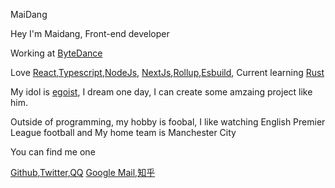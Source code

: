 <ExtraTitle>MaiDang</ExtraTitle>

Hey I'm Maidang, Front-end developer

Working at [ByteDance](https://www.bytedance.com/en/ "ByteDance")

Love [React](https://react.dev/),[Typescript](https://www.typescriptlang.org/),[NodeJs](https://nodejs.org/en),
[NextJs](https://nextjs.org/),[Rollup](https://github.com/rollup/rollup),[Esbuild](https://esbuild.github.io/),
Current learning  [Rust](https://www.rust-lang.org/ "rust")

My idol is [egoist](https://github.com/egoist), I dream one day, I can create some amzaing project like him.

Outside of programming, my hobby is foobal, I like watching English Premier League football and My home team is Manchester City

You can find me one

[Github](https://github.com/Maidang1 "Github"),[Twitter](https://twitter.com/felixwliu "Twitter"),[QQ](mailto:497350746@qq.com "QQ")
[Google Mail](mailto:felixwliu606@gmail.com "Google"),[知乎](https://www.zhihu.com/people/maidang606)